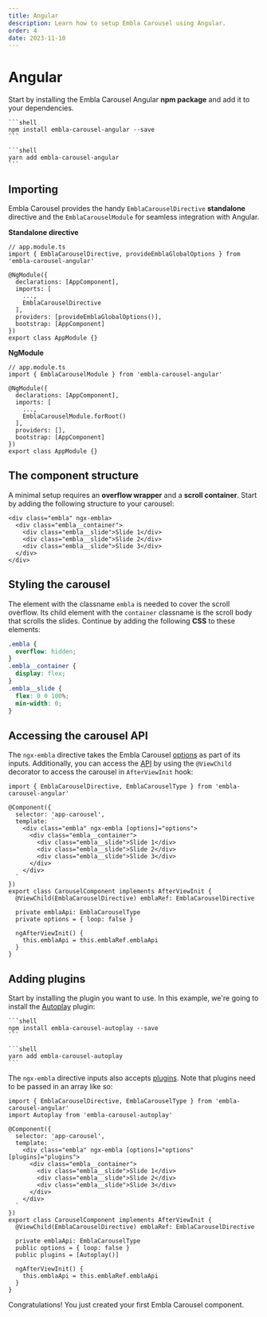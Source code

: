 ```yaml
---
title: Angular
description: Learn how to setup Embla Carousel using Angular.
order: 4
date: 2023-11-10
---
```



# Angular

Start by installing the Embla Carousel Angular **npm package** and add it to your dependencies.

<Tabs groupId="package-manager">
  <TabsItem label="npm" value="npm">

    ```shell
    npm install embla-carousel-angular --save
    ```

  </TabsItem>
  <TabsItem label="yarn" value="yarn">

    ```shell
    yarn add embla-carousel-angular
    ```

  </TabsItem>
</Tabs>

## Importing

Embla Carousel provides the handy `EmblaCarouselDirective` **standalone** directive and the `EmblaCarouselModule` for seamless integration with Angular.

**Standalone directive**
```typescript{2,8,10}
// app.module.ts
import { EmblaCarouselDirective, provideEmblaGlobalOptions } from 'embla-carousel-angular'

@NgModule({
  declarations: [AppComponent],
  imports: [
    ...,
    EmblaCarouselDirective
  ],
  providers: [provideEmblaGlobalOptions()],
  bootstrap: [AppComponent]
})
export class AppModule {}
```

**NgModule**
```typescript{2,8}
// app.module.ts
import { EmblaCarouselModule } from 'embla-carousel-angular'

@NgModule({
  declarations: [AppComponent],
  imports: [
    ...,
    EmblaCarouselModule.forRoot()
  ],
  providers: [],
  bootstrap: [AppComponent]
})
export class AppModule {}
```


## The component structure

A minimal setup requires an **overflow wrapper** and a **scroll container**. Start by adding the following structure to your carousel:

```html{1}
<div class="embla" ngx-embla>
  <div class="embla__container">
    <div class="embla__slide">Slide 1</div>
    <div class="embla__slide">Slide 2</div>
    <div class="embla__slide">Slide 3</div>
  </div>
</div>
```

## Styling the carousel

The element with the classname `embla` is needed to cover the scroll overflow. Its child element with the `container` classname is the scroll body that scrolls the slides. Continue by adding the following **CSS** to these elements:

```css
.embla {
  overflow: hidden;
}
.embla__container {
  display: flex;
}
.embla__slide {
  flex: 0 0 100%;
  min-width: 0;
}
```

## Accessing the carousel API

The `ngx-embla` directive takes the Embla Carousel [options](/api/options/) as part of its inputs. Additionally, you can access the [API](/api/) by using the `@ViewChild` decorator to access the carousel in `AfterViewInit` hook:

```typescript{6,16,21-23}
import { EmblaCarouselDirective, EmblaCarouselType } from 'embla-carousel-angular'

@Component({
  selector: 'app-carousel',
  template: `
    <div class="embla" ngx-embla [options]="options">
      <div class="embla__container">
        <div class="embla__slide">Slide 1</div>
        <div class="embla__slide">Slide 2</div>
        <div class="embla__slide">Slide 3</div>
      </div>
    </div>
  `
})
export class CarouselComponent implements AfterViewInit {
  @ViewChild(EmblaCarouselDirective) emblaRef: EmblaCarouselDirective
  
  private emblaApi: EmblaCarouselType
  private options = { loop: false }

  ngAfterViewInit() {
    this.emblaApi = this.emblaRef.emblaApi
  }
}

```

## Adding plugins


Start by installing the plugin you want to use. In this example, we're going to install the [Autoplay](/plugins/autoplay/) plugin:

<Tabs groupId="package-manager">
  <TabsItem label="npm" value="npm">

    ```shell
    npm install embla-carousel-autoplay --save
    ```

  </TabsItem>
  <TabsItem label="yarn" value="yarn">

    ```shell
    yarn add embla-carousel-autoplay
    ```

  </TabsItem>
</Tabs>


The `ngx-embla` directive inputs also accepts [plugins](/plugins/). Note that plugins need to be passed in an array like so:


```typescript{2,7,21}
import { EmblaCarouselDirective, EmblaCarouselType } from 'embla-carousel-angular'
import Autoplay from 'embla-carousel-autoplay'

@Component({
  selector: 'app-carousel',
  template: `
    <div class="embla" ngx-embla [options]="options" [plugins]="plugins">
      <div class="embla__container">
        <div class="embla__slide">Slide 1</div>
        <div class="embla__slide">Slide 2</div>
        <div class="embla__slide">Slide 3</div>
      </div>
    </div>
  `
})
export class CarouselComponent implements AfterViewInit {
  @ViewChild(EmblaCarouselDirective) emblaRef: EmblaCarouselDirective
  
  private emblaApi: EmblaCarouselType
  public options = { loop: false }
  public plugins = [Autoplay()]

  ngAfterViewInit() {
    this.emblaApi = this.emblaRef.emblaApi
  }
}

```

Congratulations! You just created your first Embla Carousel component.
